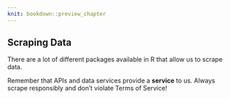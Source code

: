 ```yaml
---
knit: bookdown::preview_chapter
---
```


## Scraping Data

There are a lot of different packages available in R that allow us to scrape data.


Remember that APIs and data services provide a **service** to us. Always scrape responsibly and don't violate Terms of Service!